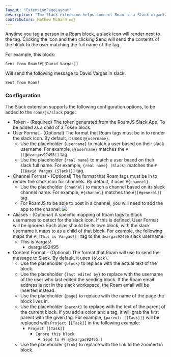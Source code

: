 ```yaml
---
layout: "ExtensionPageLayout"
description: "The Slack extension helps connect Roam to a Slack organization!"
contributors: Mathew McGann 💵📓
---
```



<AddToSlack />

Anytime you tag a person in a Roam block, a slack icon will render next to the tag. Clicking the icon and then clicking Send will send the contents of the block to the user matching the full name of the tag. 

For example, this block:

`Sent from Roam!#[[David Vargas]]`

Will send the following message to David Vargas in slack:

`Sent from Roam!`

### Configuration

The Slack extension supports the following configuration options, to be added to the `roam/js/slack` page:

- Token - (Required) The token generated from the RoamJS Slack App. To be added as a child of a Token block.
- User Format - (Optional) The format that Roam tags must be in to render the slack icon. By default, it uses `@{username}`.
    - Use the placeholder `{username}` to match a user based on their slack username. For example, `@{username}` matches the `#[[@dvargas92495]]` tag.
    - Use the placeholder `{real name}` to match a user based on their slack full name. For example, `{real name} (Slack)` matches the `#[[David Vargas (Slack)]]` tag.
- Channel Format - (Optional) The format that Roam tags must be in to render the slack icon for channels. By default, it uses `#{channel}`.
    - Use the placeholder `{channel}` to match a channel based on its slack channel name. For example, `#{channel}` matches the `#[[#general]]` tag.
    - For RoamJS to be able to post in a channel, you will need to add the app to the channel: ![](/images/slack-channel-add.png)
- Aliases - (Optional) A specific mapping of Roam tags to Slack usernames to detect for the slack icon. If this is defined, User Format will be ignored. Each alias should be its own block, with the slack username it maps to as a child of that block. For example, the following maps the `#[[This is Vargas!]]` tag to the `dvargas92495` slack username:
    - This is Vargas!
        - dvargas92495
- Content Format - (Optional) The format that Roam will use to send the message to Slack. By default, it uses `{block}`.
    - Use the placeholder `{block}` to replace with the actual text of the block.
    - Use the placeholder `{last edited by}` to replace with the username of the user who last edited the sending block. If the Roam email address is not in the slack workspace, the Roam email will be inserted instead.
    - Use the placeholder `{page}` to replace with the name of the page the block lives in.
    - Use the placeholder `{parent}` to replace with the text of the parent of the current block. If you add a colon and a tag, it will grab the first parent with the given tag. For example, `{parent: [[Task]]}` will be replaced with `Project [[Task]]` in the following example:
        - `Project [[Task]]`
            - `Ignore this block`
                - `Send to #[[@dvargas92495]]`
    - Use the placeholder `{link}` to replace with the link to the zoomed in block.
